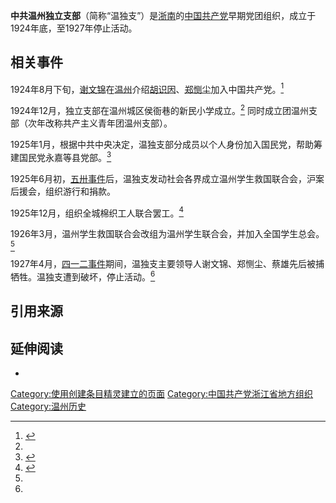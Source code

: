 '''中共温州独立支部'''（简称“温独支”）是[[浙南|浙南]]的[[中国共产党|中国共产党]]早期党团组织，成立于1924年底，至1927年停止活动。

== 相关事件 ==

1924年8月下旬，[[谢文锦_(1894年)|谢文锦]]在[[温州|温州]]介绍[[胡识因|胡识因]]、[[郑恻尘|郑恻尘]]加入中国共产党。<ref name="ting">{{Cite web|title="温州日报 2011/04/12 中共温州独立支部纪念亭"|url=http://www.wzrb.com.cn/article231480show.html|accessdate=2020-10-31|work=www.wzrb.com.cn}}{{Dead link}}</ref>

1924年12月，独立支部在温州城区侯衙巷的新民小学成立。<ref name="ting"></ref> 同时成立团温州支部（次年改称共产主义青年团温州支部）。

1925年1月，根据中共中央决定，温独支部分成员以个人身份加入国民党，帮助筹建国民党永嘉等县党部。<ref name="kmt">{{Cite book|title=中共温州独立支部与国民革命运动|publisher=中共党史出版社|year=1998|isbn=7-80136-172-5|pages=19|quote=国民党永嘉县党部成立时间 节录自《上海区委全体会议纪录》}}</ref>

1925年6月初，[[五卅事件|五卅事件]]后，温独支发动社会各界成立温州学生救国联合会，沪案后援会，组织游行和捐款。

1925年12月，组织全城棉织工人联合罢工。<ref name="summary">{{Cite book|title=中共温州独立支部与国民革命运动-|author=夏必忠|chapter=综述|publisher=中共党史出版社|year=1998|isbn=7-80136-172-5|pages=7|quote=1925年冬，鹿城布厂资本家无故开除3名工运骨干，激起了工人愤慨。温独支领导织工研究会举行了全城棉织工人联合罢工，相持10天左右，这是五卅之后，温州震动最大的一次工人运动。}}</ref>

1926年3月，温州学生救国联合会改组为温州学生联合会，并加入全国学生总会。<ref name="summary"></ref>

1927年4月，[[四一二事件|四一二事件]]期间，温独支主要领导人谢文锦、郑恻尘、蔡雄先后被捕牺牲。温独支遭到破坏，停止活动。<ref name="ting"></ref>

== 引用来源 ==
<references />

== 延伸阅读 ==
* {{Cite book |title=中共温州独立支部与国民革命运动 |publisher=中共党史出版社 |year=1998 |isbn=7801361725}}

[[Category:使用创建条目精灵建立的页面|Category:使用创建条目精灵建立的页面]]
[[Category:中国共产党浙江省地方组织|Category:中国共产党浙江省地方组织]]
[[Category:温州历史|Category:温州历史]]